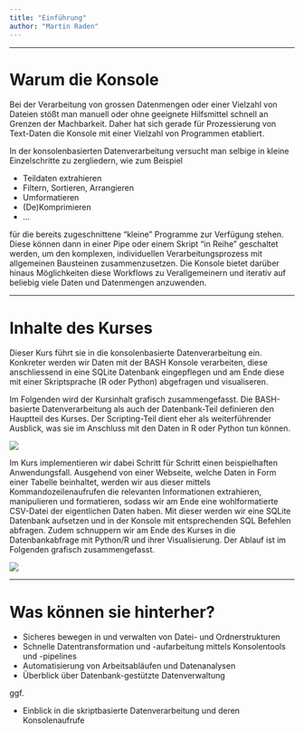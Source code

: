 ```yaml
---
title: "Einführung"
author: "Martin Raden"
---
```


---------------------------------

# Warum die Konsole

Bei der Verarbeitung von grossen Datenmengen oder einer Vielzahl von Dateien stößt man manuell oder ohne geeignete Hilfsmittel schnell an Grenzen der Machbarkeit. Daher hat sich gerade für Prozessierung von Text-Daten die Konsole mit einer Vielzahl von Programmen etabliert.

In der konsolenbasierten Datenverarbeitung versucht man selbige in kleine Einzelschritte zu zergliedern, wie zum Beispiel

-    Teildaten extrahieren
-   Filtern, Sortieren, Arrangieren
-    Umformatieren
-    (De)Komprimieren
-    ...

für die bereits zugeschnittene "kleine" Programme zur Verfügung stehen. Diese können dann in einer Pipe oder einem Skript "in Reihe" geschaltet werden, um den komplexen, individuellen Verarbeitungsprozess mit allgemeinen Bausteinen zusammenzusetzen. Die Konsole bietet darüber hinaus Möglichkeiten diese Workflows zu Verallgemeinern und iterativ auf beliebig viele Daten und Datenmengen anzuwenden.

----------------------------------

# Inhalte des Kurses

Dieser Kurs führt sie in die konsolenbasierte Datenverarbeitung ein. Konkreter werden wir Daten mit der BASH Konsole verarbeiten, diese anschliessend in eine SQLite Datenbank eingepflegen und am Ende diese mit einer Skriptsprache (R oder Python) abgefragen und visualiseren.

Im Folgenden wird der Kursinhalt grafisch zusammengefasst.
Die BASH-basierte Datenverarbeitung als auch der Datenbank-Teil definieren den Hauptteil des Kurses. Der Scripting-Teil dient eher als weiterführender Ausblick, was sie im Anschluss mit den Daten in R oder Python tun können.

![](index/BASH-Fahrplan_800_290.png)

Im Kurs implementieren wir dabei Schritt für Schritt einen beispielhaften Anwendungsfall. Ausgehend von einer Webseite, welche Daten in Form einer Tabelle beinhaltet, werden wir aus dieser mittels Kommandozeilenaufrufen die relevanten Informationen extrahieren, manipulieren und formatieren, sodass wir am Ende eine wohlformatierte CSV-Datei der eigentlichen Daten haben. Mit dieser werden wir eine SQLite Datenbank aufsetzen und in der Konsole mit entsprechenden SQL Befehlen abfragen. Zudem schnuppern wir am Ende des Kurses in die Datenbankabfrage mit Python/R und ihrer Visualisierung. Der Ablauf ist im Folgenden grafisch zusammengefasst.

![](index/BASH-Fahrplan.Bsp_800_0.png)


----------------------------------

# Was können sie hinterher?

-    Sicheres bewegen in und verwalten von Datei- und Ordnerstrukturen
-    Schnelle Datentransformation und -aufarbeitung mittels Konsolentools und -pipelines
-    Automatisierung von Arbeitsabläufen und Datenanalysen
-    Überblick über Datenbank-gestützte Datenverwaltung

ggf.

-    Einblick in die skriptbasierte Datenverarbeitung und deren Konsolenaufrufe
    
